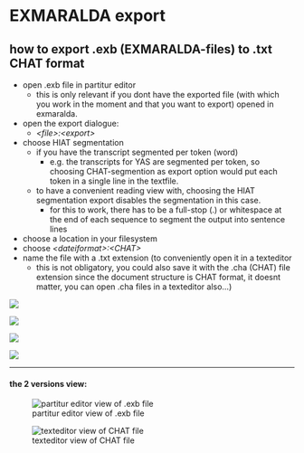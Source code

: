 # EXMARALDA export
## how to export .exb (EXMARALDA-files) to .txt CHAT format
- open .exb file in partitur editor
	- this is only relevant if you dont have the exported file (with which you work in the moment and that you want to export) opened in exmaralda.
- open the export dialogue:
	- *\<file\>:\<export\>*
- choose HIAT segmentation
	- if you have the transcript segmented per token (word)
		- e.g. the transcripts for YAS are segmented per token, so choosing CHAT-segmention as export option would put each token in a single line in the textfile.
	- to have a convenient reading view with, choosing the HIAT segmentation export disables the segmentation in this case.
		- for this to work, there has to be a full-stop (.) or whitespace at the end of each sequence to segment the output into sentence lines
- choose a location in your filesystem
- choose *\<dateiformat\>:\<CHAT\>*
- name the file with a .txt extension (to conveniently open it in a texteditor
	- this is not obligatory, you could also save it with the .cha (CHAT) file extension since the document structure is CHAT format, it doesnt matter, you can open .cha files in a texteditor also...)

![][image-1]

![][image-2]

![][image-3]

![][image-4]

---- 

#### the 2 versions view:

![partitur editor view of .exb file][image-5]

![texteditor view of CHAT file][image-6]

[image-1]:	https://ada-sub.dh-index.org/school/api/png/ses-overview/exm_01.png
[image-2]:	https://ada-sub.dh-index.org/school/api/png/ses-overview/exm_02.png
[image-3]:	https://ada-sub.dh-index.org/school/api/png/ses-overview/exm_03.png
[image-4]:	https://ada-sub.dh-index.org/school/api/png/ses-overview/exm_04.png
[image-5]:	https://ada-sub.dh-index.org/school/api/png/ses-overview/exm_05.png
[image-6]:	https://ada-sub.dh-index.org/school/api/png/ses-overview/exm_2_6.png
